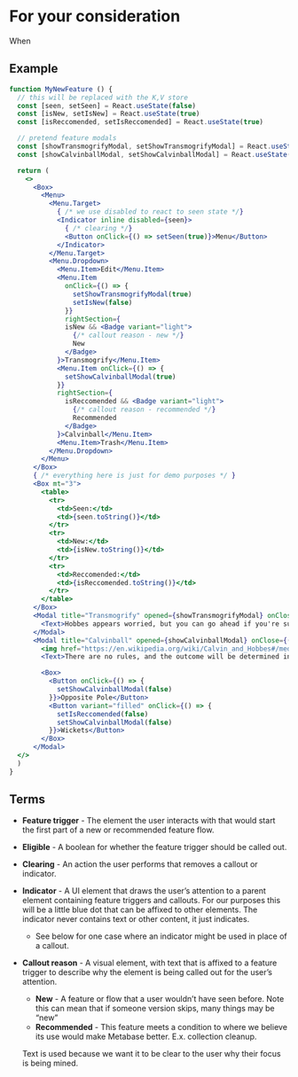 
# For your consideration


When


## Example

```jsx
function MyNewFeature () {
  // this will be replaced with the K,V store
  const [seen, setSeen] = React.useState(false)
  const [isNew, setIsNew] = React.useState(true)
  const [isReccomended, setIsReccomended] = React.useState(true)

  // pretend feature modals
  const [showTransmogrifyModal, setShowTransmogrifyModal] = React.useState(false)
  const [showCalvinballModal, setShowCalvinballModal] = React.useState(false)

  return (
    <>
      <Box>
        <Menu>
          <Menu.Target>
            { /* we use disabled to react to seen state */}
            <Indicator inline disabled={seen}>
              { /* clearing */}
              <Button onClick={() => setSeen(true)}>Menu</Button>
            </Indicator>
          </Menu.Target>
          <Menu.Dropdown>
            <Menu.Item>Edit</Menu.Item>
            <Menu.Item
              onClick={() => {
                setShowTransmogrifyModal(true)
                setIsNew(false)
              }}
              rightSection={
              isNew && <Badge variant="light">
                {/* callout reason - new */}
                New
              </Badge>
            }>Transmogrify</Menu.Item>
            <Menu.Item onClick={() => {
              setShowCalvinballModal(true)
            }}
            rightSection={
              isReccomended && <Badge variant="light">
                {/* callout reason - recommended */}
                Recommended
              </Badge>
            }>Calvinball</Menu.Item>
            <Menu.Item>Trash</Menu.Item>
          </Menu.Dropdown>
        </Menu>
      </Box>
      { /* everything here is just for demo purposes */ }
      <Box mt="3">
        <table>
          <tr>
            <td>Seen:</td>
            <td>{seen.toString()}</td>
          </tr>
          <tr>
            <td>New:</td>
            <td>{isNew.toString()}</td>
          </tr>
          <tr>
            <td>Reccomended:</td>
            <td>{isReccomended.toString()}</td>
          </tr>
        </table>
      </Box>
      <Modal title="Transmogrify" opened={showTransmogrifyModal} onClose={() => setShowTransmogrifyModal(false)}>
        <Text>Hobbes appears worried, but you can go ahead if you're sure.</Text>
      </Modal>
      <Modal title="Calvinball" opened={showCalvinballModal} onClose={() => setShowCalvinballModal(false)}>
        <img href="https://en.wikipedia.org/wiki/Calvin_and_Hobbes#/media/File:Calvin_and_Hobbes.png" />
        <Text>There are no rules, and the outcome will be determined in real time, but you knew that already.</Text>

        <Box>
          <Button onClick={() => {
            setShowCalvinballModal(false)
          }}>Opposite Pole</Button>
          <Button variant="filled" onClick={() => {
            setIsReccomended(false)
            setShowCalvinballModal(false)
          }}>Wickets</Button>
        </Box>
      </Modal>
  </>
  )
}
```

## Terms

- **Feature trigger** - The element the user interacts with that would start the first part of a new or recommended feature flow.
- **Eligible** - A boolean for whether the feature trigger should be called out.
- **Clearing** - An action the user performs that removes a callout or indicator.
- **Indicator** - A UI element that draws the user’s attention to a parent element containing feature triggers and callouts. For our purposes this will be a little blue dot that can be affixed to other elements. The indicator never contains text or other content, it just indicates.
    - See below for one case where an indicator might be used in place of a callout.
- **Callout reason** - A visual element, with text that is affixed to a feature trigger to describe why the element is being called out for the user’s attention.
    - **New** - A feature or flow that a user wouldn’t have seen before. Note this can mean that if someone version skips, many things may be “new”
    - **Recommended** - This feature meets a condition to where we believe its use would make Metabase better. E.x. collection cleanup.

    Text is used because we want it to be clear to the user why their focus is being mined.
